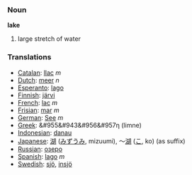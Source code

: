=== Noun ===

'''lake'''

# large stretch of water

=== Translations ===
*[[Catalan]]: [[llac]] ''m''
*[[Dutch]]: [[meer]] ''n''
*[[Esperanto]]: [[lago]]
*[[Finnish]]: [[järvi]]
*[[French]]: [[lac]] ''m''
*[[Frisian]]: [[mar]] ''m''
*[[German]]: [[See]] ''m''
*[[Greek]]: &#955&#943&#956&#957&#951; (limne)
*[[Indonesian]]: [[danau]]
*[[Japanese]]: [[湖]] ([[みずうみ]], mizuumi), ～[[湖]] ([[こ]], ko) (as suffix)
*[[Russian]]: [[озеро]]
*[[Spanish]]: [[lago]] ''m''
*[[Swedish]]: [[sjö]], [[insjö]]